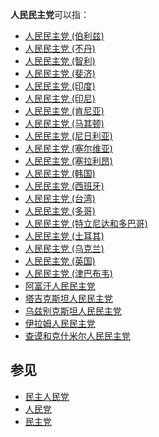 '''人民民主党'''可以指：
*[[人民民主党_(伯利兹)|人民民主党 (伯利兹)]]
*[[人民民主党_(不丹)|人民民主党 (不丹)]]
*[[人民民主党_(智利)|人民民主党 (智利)]]
*[[人民民主党_(斐济)|人民民主党 (斐济)]]
*[[人民民主党_(印度)|人民民主党 (印度)]]
*[[人民民主党_(印尼)|人民民主党 (印尼)]]
*[[人民民主党_(肯尼亚)|人民民主党 (肯尼亚)]]
*[[人民民主党_(马其顿)|人民民主党 (马其顿)]]
*[[人民民主党_(尼日利亚)|人民民主党 (尼日利亚)]]
*[[人民民主党_(塞尔维亚)|人民民主党 (塞尔维亚)]]
*[[人民民主党_(塞拉利昂)|人民民主党 (塞拉利昂)]]
*[[人民民主党_(韩国)|人民民主党 (韩国)]]
*[[人民民主党_(西班牙)|人民民主党 (西班牙)]]
*[[人民民主党_(台湾)|人民民主党 (台湾)]]
*[[人民民主党_(多哥)|人民民主党 (多哥)]]
*[[人民民主党_(特立尼达和多巴哥)|人民民主党 (特立尼达和多巴哥)]]
*[[人民民主党_(土耳其)|人民民主党 (土耳其)]]
*[[人民民主党_(乌克兰)|人民民主党 (乌克兰)]]
*[[人民民主党_(英国)|人民民主党 (英国)]]
*[[人民民主党_(津巴布韦)|人民民主党 (津巴布韦)]]
*[[阿富汗人民民主党|阿富汗人民民主党]]
*[[塔吉克斯坦人民民主党|塔吉克斯坦人民民主党]]
*[[乌兹别克斯坦人民民主党|乌兹别克斯坦人民民主党]]
*[[伊拉姆人民民主党|伊拉姆人民民主党]]
*[[查谟和克什米尔人民民主党|查谟和克什米尔人民民主党]] 

==参见==
*[[民主人民党|民主人民党]]
*[[人民党|人民党]]
*[[民主党|民主党]]
{{disambig|Cat=五字政党消歧义}}
